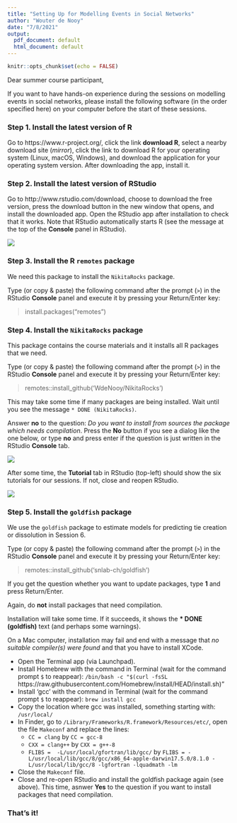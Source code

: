 ```yaml
---
title: "Setting Up for Modelling Events in Social Networks"
author: "Wouter de Nooy"
date: "7/8/2021"
output:
  pdf_document: default
  html_document: default
---
```


```r
knitr::opts_chunk$set(echo = FALSE)
```

Dear summer course participant,

If you want to have hands-on experience during the sessions on modelling events in social networks, please install the following software (in the order specified here) on your computer before the start of these sessions.

### Step 1. Install the latest version of R

Go to https://www.r-project.org/, click the link __download R__, select a nearby download site (_mirror_), click the link to download R for your operating system (Linux, macOS, Windows), and download the application for your operating system version. After downloading the app, install it.

### Step 2. Install the latest version of RStudio

Go to http://www.rstudio.com/download, choose to download the free version, press the download button in the new window that opens, and install the downloaded app. Open the RStudio app after installation to check that it works. Note that RStudio automatically starts R (see the message at the top of the __Console__ panel in RStudio).

![](RStudio.png)

### Step 3. Install the R `remotes` package

We need this package to install the `NikitaRocks` package.

Type (or copy & paste) the following command after the prompt (`>`) in the RStudio __Console__ panel and execute it by pressing your Return/Enter key:

> install.packages("remotes")

### Step 4. Install the `NikitaRocks` package

This package contains the course materials and it installs all R packages that we need.

Type (or copy & paste) the following command after the prompt (`>`) in the RStudio __Console__ panel and execute it by pressing your Return/Enter key:

> remotes::install_github('WdeNooy/NikitaRocks')

This may take some time if many packages are being installed. Wait until you see the message `* DONE (NikitaRocks)`.

Answer __no__ to the question: _Do you want to install from sources the package which needs compilation_. Press the __No__ button if you see a dialog like the one below, or type __no__ and press enter if the question is just written in the RStudio __Console__ tab.

![](compilation.png)

After some time, the __Tutorial__ tab in RStudio (top-left) should show the six tutorials for our sessions. If not, close and reopen RStudio.

![](TutorialsTab.png)

### Step 5. Install the `goldfish` package

We use the `goldfish` package to estimate models for predicting tie creation or dissolution in Session 6.

Type (or copy & paste) the following command after the prompt (`>`) in the RStudio __Console__ panel and execute it by pressing your Return/Enter key:

> remotes::install_github('snlab-ch/goldfish')

If you get the question whether you want to update packages, type __1__ and press Return/Enter.

Again, do __not__ install packages that need compilation.

Installation will take some time. If it succeeds, it shows the __* DONE (goldfish)__ text (and perhaps some warnings).

On a Mac computer, installation may fail and end with a message that _no suitable compiler(s) were found_ and that you have to install XCode.

* Open the Terminal app (via Launchpad).
* Install Homebrew with the command in Terminal (wait for the command prompt `$` to reappear): `/bin/bash -c "$(curl -fsSL` https://raw.githubusercontent.com/Homebrew/install/HEAD/install.sh)"
* Install 'gcc' with the command in Terminal (wait for the command prompt `$` to reappear): `brew install gcc`
* Copy the location where gcc was installed, something starting with: `/usr/local/` 
* In Finder, go to `/Library/Frameworks/R.framework/Resources/etc/`, open the file `Makeconf` and replace the lines:
    + `CC = clang` by `CC = gcc-8`
    + `CXX = clang++` by `CXX = g++-8`
    + `FLIBS =  -L/usr/local/gfortran/lib/gcc/` by `FLIBS = -L/usr/local/lib/gcc/8/gcc/x86_64-apple-darwin17.5.0/8.1.0 -L/usr/local/lib/gcc/8 -lgfortran -lquadmath -lm`
* Close the `Makeconf` file.
* Close and re-open RStudio and install the goldfish package again (see above). This time, asnwer __Yes__ to the question if you want to install packages that need compilation.

### That's it!
